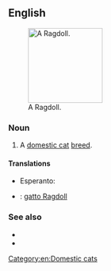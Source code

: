 {{also|ragdoll}}
==English==
[[File:Ragdollparide2.jpg|thumb|right|150px|A Ragdoll.]]
===Noun===
{{en-noun}}

# A [[domestic cat]] [[breed]].

====Translations====
{{trans-top|cat breed}}
* Esperanto: {{t|eo|ragdola kato}}
{{trans-mid}}
{{trans-bottom}}

{{checktrans-top}}
* {{ttbc|it}}: [[gatto Ragdoll]]
{{trans-bottom}}

===See also===
* {{pedia|Ragdoll}}
* {{commonslite|Category:Ragdoll}}

[[Category:en:Domestic cats]]